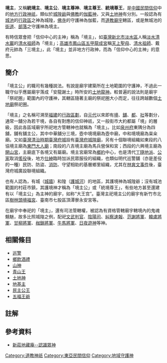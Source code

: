 {{道教}}
'''境主'''，又稱'''統境主'''、'''境主公'''、'''境主尊神'''、'''境主尊王'''、'''統境尊王'''，是[[中國民間信仰|中國民間信仰]]中的[[地區|地方]][[行政|行政]][[神祇|神祇]]，類似於[[城隍爺|城隍爺]]與[[佛教|佛教]]的[[伽藍神|伽藍神]]，又與[[土地神|土地神]]有分別。一般認為有[[城池|城池]]的[[行政區|行政區]]之神為城隍，[[佛寺|佛寺]]的守護神為伽藍，而[[道教|道教]][[廟宇|廟宇]]轄區，或是無城池的[[街道|街道]]、[[部落|部落]]之守護神為境主。

有時信眾會把「信仰中心的主神」稱為「境主」，如[[臺灣|臺灣]][[新北市|新北市]][[淡水區|淡水區]]人稱[[淡水清水巖|淡水清水巖]]的[[清水祖師|清水祖師]]為「境主」；[[高雄市|高雄市]][[鳳山區|鳳山區]][[五甲龍成宮|五甲龍成宮]]稱[[天上聖母|天上聖母]]、[[清水祖師|清水祖師]]、戴府元帥為「三境主」，此「境主」並非地方行政神，而為「信仰中心的主神」的意思。

== 簡介 ==
「境主公」的職司有幾種說法。有說是廟宇建築所在土地範圍的守護神，不過此一職守似乎應屬廟宇落成「安龍謝土」時所安的[[土地龍神|土地龍神]]。較普遍的說法則是廟宇「祭祀圈」範圍內的守護神，其轄區隨著主廟的祭祀圈大小而定，往往跨越數個[[土地廟|土地廟]]祭祀圈。

「境主」之名稱可溯至[[福建|福建]]的[[行政區劃|行政區劃]]，自[[元代|元代]]以來即有[[境|境]]、[[甫|舖]]、[[都甲制|都]]、[[社_(聚落組織)|社]]等劃分，通常一舖分為若干境，各自有對應的信仰神祇，又一般街市大約都屬「境」的層級，因此各區域廟宇所祀地方管轄神也就稱為「境主」。比如[[泉州府|泉州府]]東隅分為四舖，舖有舖主公{{R|舖主公}}，其中中華舖分三境，壺中境境廟為壺中廟，中和境境廟為粜籴廟。又如[[臺灣清治時期|臺灣清治時期]][[臺灣府城|臺灣府城]]設有[[臺灣府城隍廟|臺灣府城隍廟]]，另有十個聯境組織如東段的八協境主廟為[[東門大人廟|東門大人廟]]；南段的八吉境主廟為馬兵營保和宮；西段的六興境主廟為[[開山宮|開山宮]]，主廟底下各境又有屬廟。境主宮廟常為[[鄉約|鄉約]]中心，也是清代[[丁隨地派|丁隨地派]]、[[公家|公家]]取消[[傜役|傜役]]後，地方[[仕紳|仕紳]]臨時加派民眾服役的組織，也類似明代巡警舖（亦是差役的一種）民防、防盜、[[消防|消防]]、守望相助的基層鄉里組織，尤其在[[林爽文事件|林爽文事件]]後，臺灣府城廣設聯境組織。

也有人認為，有城（[[城牆|城牆]]）和隍（[[護城河|護城河]]）的地區，其護境神為城隍爺；沒有城池範圍的村莊市鎮，其護境神才稱為「境主公」或「統境尊王」，有些地方甚至還建有以「境主公」為主神的廟宇，如称“大王宫”。臺灣主祀境主公的廟宇有新竹市北區[[樹林頭境福宮|樹林頭境福宮]]{{R|林鍵璋}}、臺南市七股區頂潭寮永安宮等{{NoteTag|該廟同時主祀境主公與城隍爺，兩神為兄弟關係。{{R|許献平}}}}{{R|許献平}}。

在廟宇中奉祀的「境主」，還有司法管轄權，被認為有資格管轄廟宇轄境內的鬼魂魑魅，故多比照城隍之例，配祀[[判官_(神祇)|文武判官]]、[[陰陽司|陰陽司]]、[[城隍諸司|糾察速報]]、[[范謝將軍|范謝將軍]]、[[韓盧將軍|韓盧將軍]]、[[甘柳將軍|甘柳將軍]]、[[枷鎖將軍|枷鎖將軍]]、[[牛馬將軍|牛馬將軍]]、[[日夜遊神|日夜遊神]]等神。

== 相關條目 ==
*[[巡警|巡警]]
*[[鄉飲酒禮|鄉飲酒禮]]
*[[山神|山神]]
*[[青山王|青山王]]
*[[土地神|土地神]]
*[[地基主|地基主]]
*[[民主公王|民主公王]]
*[[五福王爺|五福王爺]]

== 註解 ==
{{NoteFoot}}

== 參考資料 ==
*[http://xzdza.org.tw/introduce_02.html 新莊地藏庵--認識眾神] {{Wayback|url=http://xzdza.org.tw/introduce_02.html |date=20200726050526 }}
{{Reflist|refs =

<ref name="舖主公">《云泥叹》: 而宫中[[田都元帥|相公爷]]、铺主公香烛皆不及他，其故何软。</ref>

<ref name="林鍵璋">{{Cite journal|author=林鍵璋 |date=2015-12|title=新竹市境福宮信仰之探究|url=https://culture.hccg.gov.tw/uploaddowndoc?file=Publication/201809131910340.pdf&filedisplay=%28Final_1644版%2920151221竹塹文獻雜誌61期.pdf&flag=doc|journal=《竹塹文獻》|issue=61|pages=頁144-157|language=zh-tw|access-date=2021-01-10|archive-url=https://web.archive.org/web/20210110173235/https://culture.hccg.gov.tw/uploaddowndoc?file=Publication%2F201809131910340.pdf&filedisplay=%28Final_1644%E7%89%88%2920151221%E7%AB%B9%E5%A1%B9%E6%96%87%E7%8D%BB%E9%9B%9C%E8%AA%8C61%E6%9C%9F.pdf&flag=doc|archive-date=2021-01-21|dead-url=no}}</ref>

<ref name="許献平">{{Cite book|editor=許献平|date=2010-11|chapter=北七股的民間信仰|title=《七股鄉志》|url=https://tm.ncl.edu.tw/article?u=006_104_000003&lang=chn|pages=頁453-454|dead-url=no|location=臺南縣|publisher=台南縣七股鄉公所|isbn=9789860254624|language=zh-tw|access-date=2021-01-11|archive-date=2021-01-12|archive-url=https://web.archive.org/web/20210112040540/https://tm.ncl.edu.tw/article?u=006_104_000003&lang=chn}}</ref>

}}

[[Category:道教神祇|Category:道教神祇]]
[[Category:東亞民間信仰|Category:東亞民間信仰]]
[[Category:地域守護神|Category:地域守護神]]